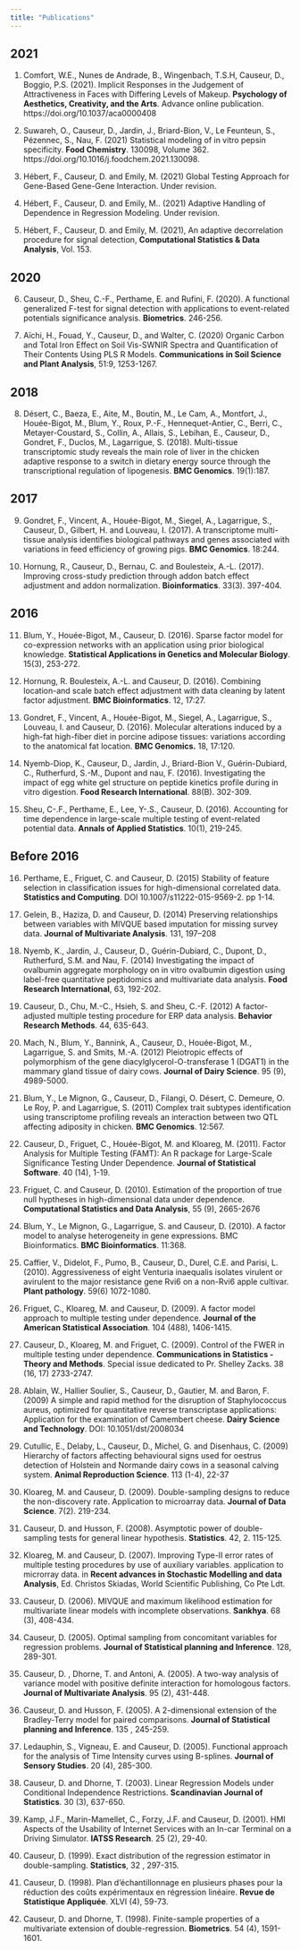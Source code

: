 ```yaml
---
title: "Publications"
---
```


## 2021

1. Comfort, W.E.,  Nunes  de  Andrade, B., Wingenbach, T.S.H, Causeur, D., Boggio, P.S. (2021). Implicit Responses in the Judgement of Attractiveness in Faces with Differing Levels of Makeup. **Psychology of Aesthetics, Creativity, and the Arts**.
Advance online publication. https://doi.org/10.1037/aca0000408

2. Suwareh, O., Causeur, D., Jardin, J., Briard-Bion, V., Le Feunteun, S., Pézennec, S., Nau, F. (2021) Statistical modeling of in vitro pepsin specificity. **Food Chemistry**. 130098, Volume 362. https://doi.org/10.1016/j.foodchem.2021.130098.

3. Hébert, F., Causeur, D. and Emily, M. (2021) Global Testing Approach for Gene-Based Gene-Gene Interaction. Under revision.

4. Hébert, F., Causeur, D. and Emily, M.. (2021) Adaptive Handling of Dependence in Regression Modeling. Under revision.

5. Hébert, F., Causeur, D. and Emily, M. (2021), An adaptive decorrelation procedure for signal detection, **Computational Statistics & Data Analysis**, Vol. 153.

## 2020

6. Causeur, D., Sheu, C.-F., Perthame, E. and Rufini, F. (2020). A functional generalized F-test for signal detection with applications to event-related potentials significance analysis. **Biometrics**. 246-256.

7. Aïchi, H., Fouad, Y., Causeur, D., and Walter, C. (2020) Organic Carbon and Total Iron Effect on Soil Vis-SWNIR Spectra and Quantification of Their Contents Using PLS R Models. **Communications in Soil Science and Plant Analysis**, 51:9, 1253-1267.

## 2018

8. Désert, C., Baeza, E., Aite, M., Boutin, M., Le Cam, A., Montfort, J., Houée-Bigot, M., Blum, Y., Roux, P.-F., Hennequet-Antier, C., Berri, C., Metayer-Coustard, S., Collin, A., Allais, S., Lebihan, E., Causeur, D., Gondret, F., Duclos, M., Lagarrigue, S. (2018). Multi-tissue transcriptomic study reveals the main role of liver in the chicken adaptive response to a switch in dietary energy source through the transcriptional regulation of lipogenesis. **BMC Genomics**. 19(1):187.

## 2017
    
9. Gondret, F., Vincent, A., Houée-Bigot, M., Siegel, A., Lagarrigue, S., Causeur, D., Gilbert, H. and Louveau, I. (2017). A transcriptome multi-tissue analysis identifies biological pathways and genes associated with variations in feed efficiency of growing pigs. **BMC Genomics**. 18:244.
    
10. Hornung, R., Causeur, D., Bernau, C. and Boulesteix, A.-L. (2017). Improving cross-study prediction through addon batch effect adjustment and addon normalization. **Bioinformatics**. 33(3). 397-404.

## 2016

11. Blum, Y., Houée-Bigot, M., Causeur, D. (2016). Sparse factor model for co-expression networks with an application using prior biological knowledge. **Statistical Applications in Genetics and Molecular Biology**. 15(3), 253-272.

12. Hornung, R. Boulesteix, A.-L. and Causeur, D. (2016). Combining location-and scale batch effect adjustment with data cleaning by latent factor adjustment. **BMC Bioinformatics**. 12, 17:27.
    
13. Gondret, F., Vincent, A., Houée-Bigot, M., Siegel, A., Lagarrigue, S., Louveau, I. and Causeur, D. (2016). Molecular alterations induced by a high-fat high-fiber diet in porcine adipose tissues: variations according to the anatomical fat location. **BMC Genomics.** 18, 17:120.

14. Nyemb-Diop, K., Causeur, D., Jardin, J., Briard-Bion V., Guérin-Dubiard, C., Rutherfurd, S.-M., Dupont and nau, F. (2016). Investigating the impact of egg white gel structure on peptide kinetics profile during in vitro digestion. **Food Research International**. 88(B). 302-309.
  
15. Sheu, C-.F., Perthame, E., Lee, Y-.S., Causeur, D. (2016). Accounting for time dependence in large-scale multiple testing of event-related potential data. **Annals of Applied Statistics**. 10(1), 219-245.

## Before 2016

16. Perthame, E., Friguet, C. and Causeur, D. (2015) Stability of feature selection in classification issues for high-dimensional correlated data. **Statistics and Computing**. DOI 10.1007/s11222-015-9569-2. pp 1-14.

17. Gelein, B., Haziza, D. and Causeur, D. (2014) Preserving relationships between variables with MIVQUE based imputation for missing survey data. **Journal of Multivariate Analysis**. 131, 197–208

18. Nyemb, K., Jardin, J., Causeur, D., Guérin-Dubiard, C., Dupont, D., Rutherfurd, S.M. and Nau, F. (2014) Investigating the impact of ovalbumin aggregate morphology on in vitro ovalbumin digestion using label-free quantitative peptidomics and multivariate data analysis. **Food Research International**, 63, 192-202.

19. Causeur, D., Chu, M.-C., Hsieh, S. and Sheu, C.-F. (2012) A factor-adjusted multiple testing procedure for ERP data analysis. **Behavior Research Methods**. 44, 635-643.
    
20. Mach, N., Blum, Y., Bannink, A., Causeur, D., Houée-Bigot, M., Lagarrigue, S. and Smits, M.-A. (2012) Pleiotropic effects of polymorphism of the gene diacylglycerol-O-transferase 1 (DGAT1) in the mammary gland tissue of dairy cows. **Journal of Dairy Science**. 95 (9), 4989-5000.
    
21. Blum, Y., Le Mignon, G., Causeur, D., Filangi, O. Désert, C. Demeure, O. Le Roy, P. and Lagarrigue, S. (2011) Complex trait subtypes identification using transcriptome profiling reveals an interaction between two QTL affecting adiposity in chicken. **BMC Genomics**. 12:567.  
    
22. Causeur, D., Friguet, C., Houée-Bigot, M. and Kloareg, M. (2011). Factor Analysis for Multiple Testing (FAMT): An R package for Large-Scale Significance Testing Under Dependence. **Journal of Statistical Software**. 40 (14), 1-19.

23. Friguet, C. and Causeur, D. (2010). Estimation of the proportion of true null hyptheses in high-dimensional data under dependence. **Computational Statistics and Data Analysis**, 55 (9), 2665-2676

24. Blum, Y., Le Mignon, G., Lagarrigue, S. and Causeur, D. (2010). A factor model to analyse heterogeneity in gene expressions. BMC Bioinformatics. **BMC Bioinformatics**. 11:368.
    
25. Caffier, V., Didelot, F., Pumo, B., Causeur, D., Durel, C.E. and Parisi, L. (2010). Aggressiveness of eight Venturia inaequalis isolates virulent or avirulent to the major resistance gene Rvi6 on a non-Rvi6 apple cultivar. **Plant pathology**. 59(6) 1072-1080.
    
26. Friguet, C., Kloareg, M. and Causeur, D. (2009). A factor model approach to multiple testing under dependence. **Journal of the American Statistical Association**. 104 (488), 1406-1415.
    
27. Causeur, D., Kloareg, M. and Friguet, C. (2009). Control of the FWER in multiple testing under dependence. **Communications in Statistics - Theory and Methods**.  Special issue dedicated to Pr. Shelley Zacks. 38 (16, 17) 2733-2747.

28. Ablain, W., Hallier Soulier, S., Causeur, D., Gautier, M. and Baron, F. (2009) A simple and rapid method for the disruption of Staphylococcus aureus, optimized for quantitative reverse transcriptase applications: Application for the examination of Camembert cheese. **Dairy Science and Technology**. DOI: 10.1051/dst/2008034

29. Cutullic, E., Delaby, L., Causeur, D., Michel, G. and Disenhaus, C. (2009) Hierarchy of factors affecting behavioural signs used for oestrus detection of Holstein and Normande dairy cows in a seasonal calving system. **Animal Reproduction Science**. 113 (1-4), 22-37

30. Kloareg, M. and Causeur, D. (2009). Double-sampling designs to reduce the non-discovery rate. Application to microarray data. **Journal of Data Science**. 7(2). 219-234.
    
31. Causeur, D. and Husson, F. (2008). Asymptotic power of double-sampling tests for general linear hypothesis. **Statistics**. 42, 2. 115-125.
    
32. Kloareg, M. and Causeur, D. (2007). Improving Type-II error rates of multiple testing procedures by use of auxiliary variables. application to microrray data. in **Recent advances in Stochastic Modelling and data Analysis**, Ed. Christos Skiadas, World Scientific Publishing, Co Pte Ldt.

33. Causeur, D. (2006). MIVQUE and maximum likelihood estimation for multivariate linear models with incomplete observations. **Sankhya**. 68 (3), 408-434.

34. Causeur, D. (2005). Optimal sampling from concomitant variables for regression problems. **Journal of Statistical planning and Inference**. 128, 289-301.

35. Causeur, D. , Dhorne, T. and Antoni, A. (2005). A two-way analysis of variance model with positive definite interaction for homologous factors. **Journal of Multivariate Analysis**. 95 (2), 431-448.

36. Causeur, D. and Husson, F. (2005). A 2-dimensional extension of the Bradley-Terry model for paired comparisons. **Journal of  Statistical planning and Inference**. 135 , 245-259.
    
37. Ledauphin, S., Vigneau, E. and Causeur, D. (2005). Functional approach for the analysis of Time Intensity curves using B-splines. **Journal of Sensory Studies**.  20 (4), 285-300.
    
38. Causeur, D. and Dhorne, T. (2003). Linear Regression Models under Conditional Independence Restrictions. **Scandinavian Journal of Statistics**. 30 (3), 637-650.
    
39. Kamp, J.F., Marin-Mamellet, C., Forzy, J.F. and Causeur, D. (2001). HMI Aspects of the Usability of Internet Services with  an In-car Terminal on a Driving Simulator. **IATSS Research**.  25 (2), 29-40.
    
40. Causeur, D. (1999). Exact distribution of the regression estimator in double-sampling. **Statistics**,  32 , 297-315.
    
41. Causeur, D. (1998). Plan d'échantillonnage en plusieurs phases pour la réduction des coûts expérimentaux en régression linéaire.  **Revue de Statistique Appliquée**. XLVI (4), 59-73.
    
42. Causeur, D. and Dhorne, T. (1998). Finite-sample properties of a multivariate extension of double-regression. **Biometrics**. 54 (4), 1591-1601.
